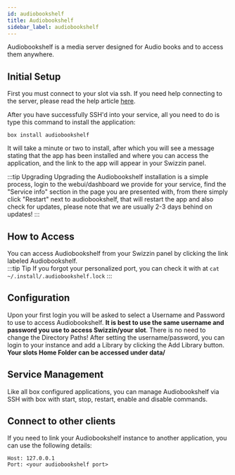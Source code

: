 ```yaml
---
id: audiobookshelf
title: Audiobookshelf
sidebar_label: audiobookshelf
---
```


Audiobookshelf is a media server designed for Audio books and to access them anywhere. 

## Initial Setup
First you must connect to your slot via ssh. If you need help connecting to the server, please read the help article [here](../getting-started/how-do-i-connect.md).

After you have successfully SSH'd into your service, all you need to do is type this command to install the application:
```plaintext main
box install audiobookshelf
```
It will take a minute or two to install, after which you will see a message stating that the app has been installed and where you can access the application, and the link to the app will appear in your Swizzin panel.

:::tip Upgrading
Upgrading the Audiobookshelf installation is a simple process, login to the webui/dashboard we provide for your service, find the "Service info" section in the page you are presented with, from there simply click "Restart" next to audiobookshelf, that will restart the app and also check for updates, please note that we are usually 2-3 days behind on updates!
:::

## How to Access
You can access Audiobookshelf from your Swizzin panel by clicking the link labeled Audiobookshelf.  
:::tip Tip
If you forgot your personalized port, you can check it with at `cat ~/.install/.audiobookshelf.lock` 
:::

## Configuration

Upon your first login you will be asked to select a Username and Password to use to access Audiobookshelf. **It is best to use the same username and password you use to access Swizzin/your slot**. There is no need to change the Directory Paths!
After setting the username/password, you can login to your instance and add a Library by clicking the Add Library button.
**Your slots Home Folder can be accessed under data/**

## Service Management

Like all box configured applications, you can manage Audiobookshelf via SSH with box with start, stop, restart, enable and disable commands.


<SystemdTabs service="audiobookshelf" />

## Connect to other clients

If you need to link your Audiobookshelf instance to another application, you can use the following details:

```plaintext main
Host: 127.0.0.1
Port: <your audiobookshelf port>
```
